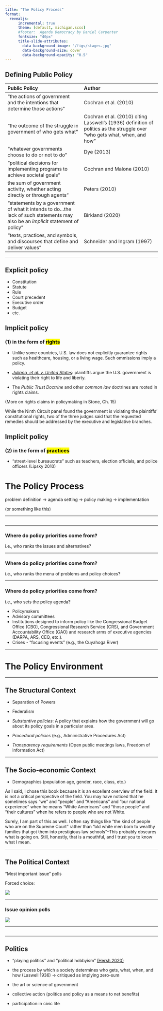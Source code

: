 ```yaml
---
title: "The Policy Process"
format: 
  revealjs:
      incremental: true  
      theme: [default, michigan.scss]
      #footer:  Agenda Democracy by Daniel Carpenter
      fontsize: "40px"
      title-slide-attributes:
        data-background-image: "/figs/stages.jpg"
        data-background-size: cover
        data-background-opacity: "0.5"
---
```


## Defining Public Policy {.scrollable}


| Public Policy | Author | 
|:-----|:-----| 
|"the actions of government and the intentions that determine those actions" | Cochran et al. (2010) |
| "the outcome of the struggle in government of who gets what" | Cochran et al. (2010) citing Lasswell's (1936) definition of politics as the struggle over "who gets what, when, and how" |
| "whatever governments choose to do or not to do" | Dye (2013) |
| "political decisions for implementing programs to achieve societal goals" | Cochran and Malone (2010) |
| the sum of government activity, whether acting directly or through agents" | Peters (2010) |
| "statements by a government of what it intends to do...the lack of such statements may also be an *implicit* statement of policy" | Birkland (2020) |
| "texts, practices, and symbols, and discourses that define and deliver values" | Schneider and Ingram (1997) | 

---

## Explicit policy

- Constitution
- Statute  
- Rule  
- Court precedent  
- Executive order
- Budget
- etc.


## Implicit policy 

### (1) in the form of <mark>rights</mark>

- Unlike some countries, U.S. law does not explicitly guarantee rights such as healthcare, housing, or a living wage. Such ommissions imply a policy.


- [*Juliana, et al. v. United States*](https://climatecasechart.com/case/juliana-v-united-states/): plaintiffs argue the U.S. government is violating their right to life and liberty. 

- The *Public Trust Doctrine* and other *common law* doctrines are rooted in rights claims.

(More on rights claims in policymaking in Stone, Ch. 15)


::: {.notes}
While the Ninth Circuit panel found the government is violating the plaintiffs' constitutional rights, two of the three judges said that the requested remedies should be addressed by the executive and legislative branches.
:::



## Implicit policy

### (2) in the form of <mark>practices</mark>

- "street-level bureaucrats" such as teachers, election officials, and police officers (Lipsky 2010) 



# The Policy Process 

problem definition $\rightarrow$ agenda setting $\rightarrow$ policy making $\rightarrow$ implementation

(or something like this)


---

## {background-image="figs/stages-fig.jpg" background-size="contain"}

---


### Where do policy priorities come from? 

i.e., who ranks the issues and alternatives? 

---

### Where do policy priorities come from? 

i.e., who ranks the menu of problems and policy choices? 

---

### Where do policy priorities come from? 

i.e., who sets the policy agenda? 

- Policymakers  
- Advisory committees 
- Institutions designed to inform policy like the Congressional Budget Office (CBO), Congressional Research Service (CRS), and Government Accountability Office (GAO) and research arms of executive agencies (DARPA, ARS, CEQ, etc.).
- Crises - "focusing events" (e.g., the Cuyahoga River)

---

# The Policy Environment

---

## The Structural Context 

- Separation of Powers

- Federalism

- *Substantive policies*: A policy that explains how the government will go about its policy goals in a particular area.

- *Procedural policies* (e.g., Administrative Procedures Act)

- *Transparency requirements* (Open public meetings laws, Freedom of Information Act)

---

## The Socio-economic Context 

- Demographics (population age, gender, race, class, etc.)


::: {.notes}
As I said, I chose this book because it is an excellent overview of the field. It is not a critical perspective of the field. 
You may have noticed that he sometimes says "we" and "people" and "Americans" and "our national experience" when he means "White Americans" and "those people" and "their cultures" when he refers to people who are not White. 

Surely, I am part of this as well. I often say things like "the kind of people who are on the Supreme Court" rather than "old white men born to wealthy families that got them into prestigious law schools"--This probably obscures what is going on. Still, honestly, that is a mouthful, and I trust you to know what I mean. 
:::

---

## The Political Context

"Most important issue" polls

Forced choice:

![](figs/mip.png)

---

### Issue opinion polls

![](figs/age-gnd.jpeg)

---

## {background-image="figs/cc-gop.png" background-size="contain"}

---

## Politics 

- "playing politics" and "political hobbyism" [(Hersh 2020)](https://www.theatlantic.com/ideas/archive/2020/01/political-hobbyists-are-ruining-politics/605212/)

- the process by which a society determines who gets, what, when, and how (Laswell 1936) $\rightarrow$ critiqued as implying zero-sum

- the art or science of government 

- collective action (politics and policy as a means to net benefits)  

- participation in civic life
